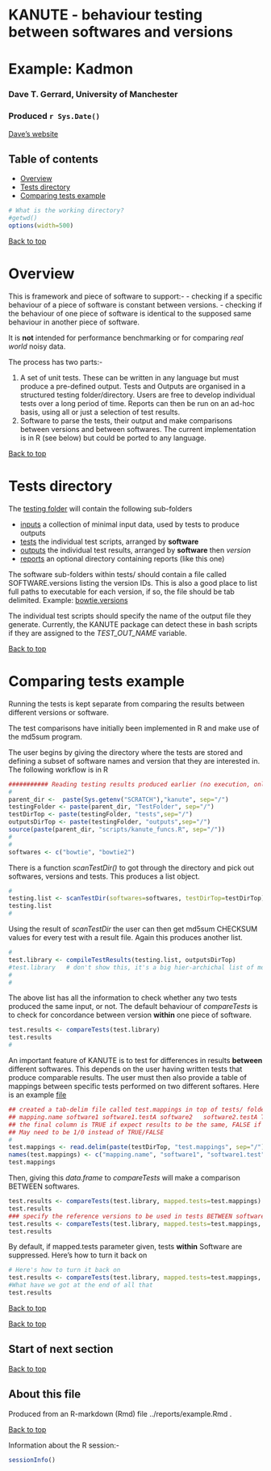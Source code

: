# KANUTE - behaviour testing between softwares and versions   <a name="Top"></a> 

# Example: Kadmon

### Dave T. Gerrard, University of Manchester
### Produced `r Sys.Date()`
[Dave's website](http://personalpages.manchester.ac.uk/staff/David.Gerrard/)


## Table of contents ##
- [Overview](#Overview)
- [Tests directory](#test_dir)
- [Comparing tests example](#Example)
``` r
# What is the working directory?
#getwd()
options(width=500)

```

[Back to top](#Top)


# <a name="overview"></a>Overview ##

This is framework and piece of software to support:-
- checking if a specific behaviour of a piece of software is constant between versions.
- checking if the behaviour of one piece of software is identical to the supposed same behaviour in another piece of software.

It is __not__ intended for performance benchmarking or for comparing _real world_ noisy data.

The process has two parts:-

1. A set of unit tests. These can be written in any language but must produce a pre-defined output. Tests and Outputs are organised in a structured testing folder/directory. Users are free to develop individual tests over a long period of time. Reports can then be run on an ad-hoc basis, using all or just a selection of test results.
2. Software to parse the tests, their output and make comparisons between versions and between softwares. The current implementation is in R (see below) but could be ported to any language.



[Back to top](#Top)


# <a name="test_dir"></a>Tests directory ##

The [testing folder](../) will contain the following sub-folders

- [inputs](../inputs/)		a collection of minimal input data, used by tests to produce outputs
- [tests](../tests/)		the individual test scripts, arranged by __software__
- [outputs](../outputs/)	the individual test results, arranged by __software__ then _version_
- [reports](../reports/)	an optional directory containing reports (like this one)    


The software sub-folders within tests/ should contain a file called SOFTWARE.versions listing the version IDs. This is also a good place to list full paths to executable for each version, if so, the file should be tab delimited. Example: [bowtie.versions](../tests/bowtie/bowtie.versions)

The individual test scripts should specify the name of the output file they generate. Currently, the KANUTE package can detect these in bash scripts if they are assigned to the _TEST_OUT_NAME_ variable.



[Back to top](#Top)


# <a name="Example"></a>Comparing tests example ##

Running the tests is kept separate from comparing the results between different versions or software.

The test comparisons have initially been implemented in R and make use of the md5sum program.

The user begins by giving the directory where the tests are stored and defining a subset of software names and version that they are interested in. The following workflow is in R 


```r

########### Reading testing results produced earlier (no execution, only comparison).
#
parent_dir <-  paste(Sys.getenv("SCRATCH"),"kanute", sep="/")
testingFolder <- paste(parent_dir, "TestFolder", sep="/")
testDirTop <- paste(testingFolder, "tests",sep="/")
outputsDirTop <- paste(testingFolder, "outputs",sep="/")
source(paste(parent_dir, "scripts/kanute_funcs.R", sep="/"))
#
#
softwares <- c("bowtie", "bowtie2")
```

There is a function _scanTestDir()_ to got through the directory and pick out softwares, versions and tests. This produces a list object.

```r


#
testing.list <- scanTestDir(softwares=softwares, testDirTop=testDirTop)
testing.list
#

```

Using the result of _scanTestDir_ the user can then get md5sum CHECKSUM values for every test with a result file. Again this produces another list.


```r


#
test.library <- compileTestResults(testing.list, outputsDirTop)
#test.library   # don't show this, it's a big hier-archichal list of md5sums
#
#


```

The above list has all the information to check whether any two tests produced the same input, or not. The default behaviour of _compareTests_ is to check for concordance between version __within__ one piece of software.

```r

test.results <- compareTests(test.library)
test.results
#

```

An important feature of KANUTE is to test for differences in results __between__ different softwares. This depends on the user having written tests that produce comparable results. The user must then also provide a table of mappings between specific tests performed on two different softares. Here is an example [file](../tests/test.mappings) 


```r


## created a tab-delim file called test.mappings in top of tests/ folder
## mapping.name software1 software1.testA software2   software2.testA TRUE
## the final column is TRUE if expect results to be the same, FALSE if not or NA if unknown.
## May need to be 1/0 instead of TRUE/FALSE
#
test.mappings <- read.delim(paste(testDirTop, "test.mappings", sep="/"), header=F, stringsAsFactors=F)
names(test.mappings) <- c("mapping.name", "software1", "software1.test", "software2", "software2.test", "expectIdentical")
test.mappings


```

Then, giving this _data.frame_ to _compareTests_ will make a comparison BETWEEN softwares.

```r

test.results <- compareTests(test.library, mapped.tests=test.mappings)
test.results
### specify the reference versions to be used in tests BETWEEN software
test.results <- compareTests(test.library, mapped.tests=test.mappings, ref.versions=list(bowtie="1.0.1", bowtie2="2.2.3"))
test.results

```


By default, if mapped.tests parameter given, tests __within__ Software are suppressed. Here's how to turn it back on

```r

# Here's how to turn it back on
test.results <- compareTests(test.library, mapped.tests=test.mappings, show.all.tests=TRUE)
#What have we got at the end of all that
test.results

```



[Back to top](#Top)


[Back to top](#Top)


## <a name="Anchor_name"></a>Start of next section ##

[Back to top](#Top)

## About this file 

Produced from an R-markdown (Rmd) file ../reports/example.Rmd . 


[Back to top](#Top)




Information about the R session:-

```r
sessionInfo()
```
